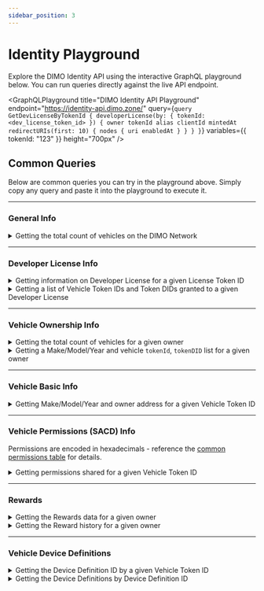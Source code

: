 ```yaml
---
sidebar_position: 3
---
```



# Identity Playground

Explore the DIMO Identity API using the interactive GraphQL playground below. You can run queries directly against the live API endpoint.

<GraphQLPlayground
  title="DIMO Identity API Playground"
  endpoint="https://identity-api.dimo.zone/"
  query={`query GetDevLicenseByTokenId {
  developerLicense(by: { tokenId: <dev_license_token_id> }) {
    owner
    tokenId
    alias
    clientId
    mintedAt
    redirectURIs(first: 10) {
      nodes {
        uri
        enabledAt
      }
    }
  }
}`}
  variables={{
    tokenId: "123"
  }}
  height="700px"
/>

## Common Queries

Below are common queries you can try in the playground above. Simply copy any query and paste it into the playground to execute it.

---

### General Info

<details>
<summary>Getting the total count of vehicles on the DIMO Network</summary>

```graphql
query GetTotalVehicles {
  vehicles (first: 10) {
    totalCount
  }
}
```

</details>

---

### Developer License Info

<details>
<summary>Getting information on Developer License for a given License Token ID</summary>

```graphql
query GetDevLicenseByTokenId {
  developerLicense (by: { tokenId: <dev_license_token_id> } ) {
    owner
    tokenId
    alias
    clientId
    mintedAt
    redirectURIs (first: 10) {
      nodes {
        uri
        enabledAt
      }
    }
  }
}
```

</details>

<details>
<summary>Getting a list of Vehicle Token IDs and Token DIDs granted to a given Developer License</summary>

```graphql
query GetVehicleByDevLicense {
  vehicles(filterBy: { privileged: "<dev_license_0x>" }, first: 100) {
    nodes {
      owner
      tokenId
      tokenDID
      definition {
        make
        model
        year
      }
    }
  }
}
```

</details>

---

### Vehicle Ownership Info

<details>
<summary>Getting the total count of vehicles for a given owner</summary>

```graphql
query GetVehiclesByOwner {
  vehicles(filterBy: {owner: "<0x_address>"}, first: 100) {
    totalCount
  }
}
```

</details>

<details>
<summary>Getting a Make/Model/Year and vehicle <code>tokenId</code>, <code>tokenDID</code> list for a given owner</summary>

```graphql
query GetVehicleMMYByOwner {
  vehicles(filterBy: {owner: "<0x_Address>"}, first: 100) {
    nodes {
      tokenId
      tokenDID
      definition {
        make
        model
        year
      }
    }
  }
}
```

</details>

---

### Vehicle Basic Info

<details>
<summary>Getting Make/Model/Year and owner address for a given Vehicle Token ID</summary>

```graphql
query GetVehicleMMYByTokenId {
  vehicle (tokenId: <token_id>) {
    owner
    definition {
      make
      model
      year
    }
  }
}
```

</details>

---

### Vehicle Permissions (SACD) Info

Permissions are encoded in hexadecimals - reference the [common permissions table](https://docs.dimo.org/developer-platform/getting-started/developer-guide/permissions-contract-sacd#permissions-table) for details.

<details>
<summary>Getting permissions shared for a given Vehicle Token ID</summary>

```graphql
query GetSacdForVehicle {
  vehicle (tokenId: 3) {
    sacds (first: 10) {
      nodes {
        permissions
        grantee
        source
        createdAt
        expiresAt
      }
    }
  }
}
```

</details>

---

### Rewards

<details>
<summary>Getting the Rewards data for a given owner</summary>

```graphql
query GetRewardsByOwner {
  rewards (user: "<0x_address>") {
    totalTokens
  }
}
```

</details>

<details>
<summary>Getting the Reward history for a given owner</summary>

```graphql
query GetRewardHistoryByOwner {
  vehicles(filterBy: {owner: "<0x_address>"}, first: 10) {
    nodes {
      earnings {
        history (first: 10) {
          edges {
            node {
              week
              aftermarketDeviceTokens
              syntheticDeviceTokens
              sentAt
              beneficiary
              connectionStreak
              streakTokens
            }
          }
        }
        totalTokens
      }
    }
  }
}
```

</details>

---

### Vehicle Device Definitions

<details>
<summary>Getting the Device Definition ID by a given Vehicle Token ID</summary>

```graphql
query GetDDIdByVehicleTokenId {
  vehicle(tokenId: <vehicle_token_id>) {
    definition {
      id
    }
  }
}
```

</details>

<details>
<summary>Getting the Device Definitions by Device Definition ID</summary>

```graphql
query GetDefinitionByDeviceId {
  deviceDefinition (by: { id: "<device_definition_id>"})  {
    year
    model
    attributes {
      name
      value
    }
  }
}
```

</details>
